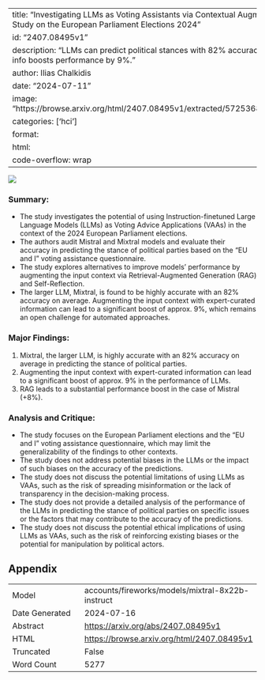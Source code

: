 
---
title: "Investigating LLMs as Voting Assistants via Contextual Augmentation: A Case Study on the European Parliament Elections 2024"
id: "2407.08495v1"
description: "LLMs can predict political stances with 82% accuracy; expert-curated info boosts performance by 9%."
author: Ilias Chalkidis
date: "2024-07-11"
image: "https://browse.arxiv.org/html/2407.08495v1/extracted/5725368/framework_3.png"
categories: ['hci']
format:
  html:
    code-overflow: wrap
---

![](https://browse.arxiv.org/html/2407.08495v1/extracted/5725368/framework_3.png)

### Summary:

- The study investigates the potential of using Instruction-finetuned Large Language Models (LLMs) as Voting Advice Applications (VAAs) in the context of the 2024 European Parliament elections.
- The authors audit Mistral and Mixtral models and evaluate their accuracy in predicting the stance of political parties based on the "EU and I" voting assistance questionnaire.
- The study explores alternatives to improve models' performance by augmenting the input context via Retrieval-Augmented Generation (RAG) and Self-Reflection.
- The larger LLM, Mixtral, is found to be highly accurate with an 82% accuracy on average. Augmenting the input context with expert-curated information can lead to a significant boost of approx. 9%, which remains an open challenge for automated approaches.

### Major Findings:

1. Mixtral, the larger LLM, is highly accurate with an 82% accuracy on average in predicting the stance of political parties.
2. Augmenting the input context with expert-curated information can lead to a significant boost of approx. 9% in the performance of LLMs.
3. RAG leads to a substantial performance boost in the case of Mistral (+8%).

### Analysis and Critique:

- The study focuses on the European Parliament elections and the "EU and I" voting assistance questionnaire, which may limit the generalizability of the findings to other contexts.
- The study does not address potential biases in the LLMs or the impact of such biases on the accuracy of the predictions.
- The study does not discuss the potential limitations of using LLMs as VAAs, such as the risk of spreading misinformation or the lack of transparency in the decision-making process.
- The study does not provide a detailed analysis of the performance of the LLMs in predicting the stance of political parties on specific issues or the factors that may contribute to the accuracy of the predictions.
- The study does not discuss the potential ethical implications of using LLMs as VAAs, such as the risk of reinforcing existing biases or the potential for manipulation by political actors.

## Appendix

|          |          |
|----------|----------|
| Model     | accounts/fireworks/models/mixtral-8x22b-instruct       |
| Date Generated     | 2024-07-16       |
| Abstract | [https://arxiv.org/abs/2407.08495v1](https://arxiv.org/abs/2407.08495v1)        |
| HTML     | [https://browse.arxiv.org/html/2407.08495v1](https://browse.arxiv.org/html/2407.08495v1)       |
| Truncated       | False       |
| Word Count       | 5277       |